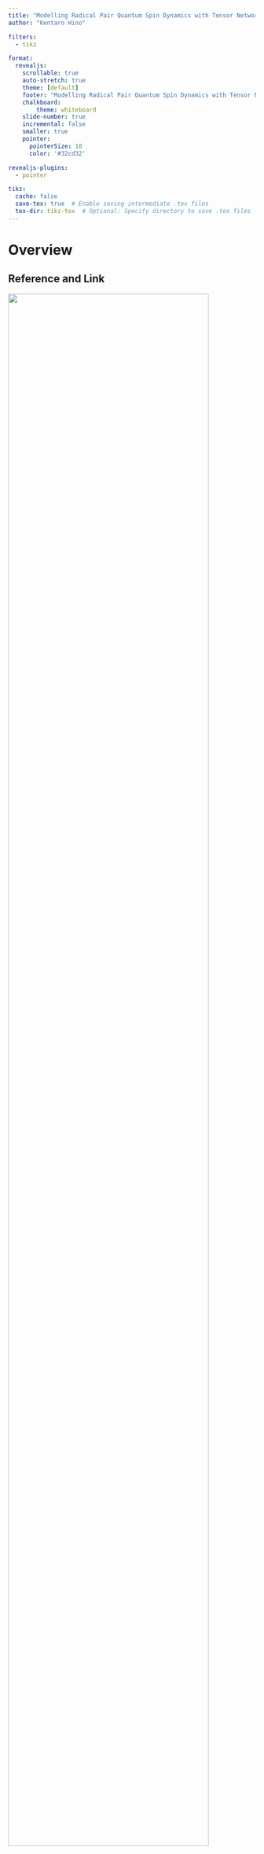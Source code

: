 ```yaml
---
title: "Modelling Radical Pair Quantum Spin Dynamics with Tensor Networks"
author: "Kentaro Hino"

filters:
  - tikz

format:
  revealjs:
    scrollable: true
    auto-stretch: true
    theme: [default]
    footer: "Modelling Radical Pair Quantum Spin Dynamics with Tensor Networks"
    chalkboard:
        theme: whiteboard
    slide-number: true
    incremental: false
    smaller: true
    pointer:
      pointerSize: 18
      color: '#32cd32'

revealjs-plugins:
  - pointer

tikz:
  cache: false
  save-tex: true  # Enable saving intermediate .tex files
  tex-dir: tikz-tex  # Optional: Specify directory to save .tex files
---
```


# Overview

## Reference and Link

![](images/arxiv.png){width="90%"}

- Hino, Frantzov, Antill, & Kurashige (2025). *Introduction of modelling radical pair quantum spin dynamics with tensor networks*. arXiv:2510.22104 [quant-ph].
- <https://arxiv.org/abs/2509.22104>

## Paper at a Glance

::: {.callout-note}
## Goal
To introduce tensor-network methods for simulating the complete open quantum dynamics of radical-pair systems, including many nuclear spins.
:::

::: {.callout-tip}
## Contributions
- Three tensor-network formalisms: MPS, vectorised MPDO, and locally purified MPS.
- A detailed convergence study on a system with 18 nuclei.
- Application to anisotropic magnetosensitivity in flavin--tryptophan radical pairs.
:::

::: {.callout-important}
## Why It Matters
Provides an accurate, scalable simulation framework relevant to spin chemistry, quantum biology (e.g., avian magnetoreception), and spintronics.
:::

## Motivation: The Importance of Radical-Pair Spin Dynamics

::: {.columns}
::: {.column width="50%"}
![Quantum birds illustration (from the paper)](images/quantum-birds.svg){width="90%"}
:::

::: {.column width="50%"}
- **Quantum spin relaxation** underpins the interpretation of EPR/NMR and many excited-state phenomena.
- **Radical pairs** are key intermediates in organic semiconductors, molecular qubits, and models of avian magnetoreception.
- Realistic predictions require handling **arbitrary field orientations**, **anisotropic hyperfine couplings**, and **dissipation**.
:::
:::

## Three Key Computational Challenges

::: {.callout-note}
## 1. The Initial State
At room temperature, nuclear spins are in a highly mixed state. This necessitates ensemble averaging over all possible nuclear configurations.
:::

::: {.callout-note}
## 2. Exponential Complexity
The state space (Hilbert or Liouville) grows exponentially with the number of nuclei

$$
\text{Hilbert dim: } d_H = 2^2 \prod_{k=1}^{N}(2I_k+1), \quad
\text{Liouville dim: } d_L = d_H^2
$$
:::

::: {.callout-note}
## 3. Long-Time Dynamics
Simulating evolution on nanosecond-to-microsecond timescales requires numerically stable integrators. Often, ultrafast motions are averaged out (e.g., Redfield theory), which can miss non-Markovian effects.
:::

## Energy-level hierarchy

```.tikz
\centering
\begin{tikzpicture}[x=1cm,y=1cm,baseline]
% ----- columns (x) & rows (y) -----
\def\xElec{1.4}
\def\xVib{3.8}
\def\xRot{6.1}
\def\xSpin{8.6}

\def\ySone{3.50}
\def\yTone{2.80}
\def\ySzero{0.30}

% half-widths
\def\wElec{0.55}
\def\wVib{0.55}
\def\wRot{0.55}
\def\wSpin{0.55}

% spacings
\def\dvib{0.35}   % vibrational spacing (wide)
\def\drot{0.10}   % rotational spacing (= dvib/3)
\def\dspin{0.08}  % electron-spin spacing around center

% styles
\tikzset{lev/.style={line width=0.6pt}, dlev/.style={line width=0.6pt,dashed}}

% ----- axis -----
\draw[->,line width=0.9pt] (0,0) -- (0,4.5) node[above]{\small Energy};

% ===== S1 row =====
\draw[lev] (\xElec-\wElec,\ySone) -- (\xElec+\wElec,\ySone);
\node[above] at (\xElec,\ySone) {$S_1$};

% vib: 3 levels
\draw[lev] (\xVib-\wVib,\ySone+0*\dvib) -- (\xVib+\wVib,\ySone+0*\dvib);
\draw[lev] (\xVib-\wVib,\ySone+1*\dvib) -- (\xVib+\wVib,\ySone+1*\dvib);
\draw[lev] (\xVib-\wVib,\ySone+2*\dvib) -- (\xVib+\wVib,\ySone+2*\dvib);

% bridges S1→vib (3 lines; left at electronic right end, right at vib left end)
\draw[dlev] (\xElec+\wElec,\ySone) -- (\xVib-\wVib,\ySone+0*\dvib);
\draw[dlev] (\xElec+\wElec,\ySone) -- (\xVib-\wVib,\ySone+1*\dvib);
\draw[dlev] (\xElec+\wElec,\ySone) -- (\xVib-\wVib,\ySone+2*\dvib);

% ===== T1 row =====
\draw[lev] (\xElec-\wElec,\yTone) -- (\xElec+\wElec,\yTone);
\node[above] at (\xElec,\yTone) {$T_1$};

% vib: 2 levels (v0, v1)
\draw[lev] (\xVib-\wVib,\yTone+0*\dvib) -- (\xVib+\wVib,\yTone+0*\dvib);
\draw[lev] (\xVib-\wVib,\yTone+1*\dvib) -- (\xVib+\wVib,\yTone+1*\dvib);

% bridges T1→vib (2 lines)
\draw[dlev] (\xElec+\wElec,\yTone) -- (\xVib-\wVib,\yTone+0*\dvib);
\draw[dlev] (\xElec+\wElec,\yTone) -- (\xVib-\wVib,\yTone+1*\dvib);

% rot (centered at v0): r=-1,0,+1
\draw[lev] (\xRot-\wRot,\yTone-1*\drot) -- (\xRot+\wRot,\yTone-1*\drot);
\draw[lev] (\xRot-\wRot,\yTone+0*\drot) -- (\xRot+\wRot,\yTone+0*\drot); % r=0
\draw[lev] (\xRot-\wRot,\yTone+1*\drot) -- (\xRot+\wRot,\yTone+1*\drot);

% bridges |T1,v0>→rot (3 lines)
\draw[dlev] (\xVib+\wVib,\yTone+0*\dvib) -- (\xRot-\wRot,\yTone-1*\drot);
\draw[dlev] (\xVib+\wVib,\yTone+0*\dvib) -- (\xRot-\wRot,\yTone+0*\drot);
\draw[dlev] (\xVib+\wVib,\yTone+0*\dvib) -- (\xRot-\wRot,\yTone+1*\drot);

% electron-spin (ONLY for T; centered at |T1,v0,r=0>)
\draw[lev] (\xSpin-\wSpin,\yTone-1*\dspin) -- (\xSpin+\wSpin,\yTone-1*\dspin);
\draw[lev] (\xSpin-\wSpin,\yTone+0*\dspin) -- (\xSpin+\wSpin,\yTone+0*\dspin); % ms=0 (center)
\draw[lev] (\xSpin-\wSpin,\yTone+1*\dspin) -- (\xSpin+\wSpin,\yTone+1*\dspin);

% bridge rot (r=0) → spin (ms=0)
\draw[dlev] (\xRot+\wRot,\yTone+0*\drot) -- (\xSpin-\wSpin,\yTone-1*\dspin);
\draw[dlev] (\xRot+\wRot,\yTone+0*\drot) -- (\xSpin-\wSpin,\yTone+0*\dspin);
\draw[dlev] (\xRot+\wRot,\yTone+0*\drot) -- (\xSpin-\wSpin,\yTone+1*\dspin);

% ===== S0 row =====
\draw[lev] (\xElec-\wElec,\ySzero) -- (\xElec+\wElec,\ySzero);
\node[above] at (\xElec,\ySzero) {$S_0$};

% vib: 4 levels (v0..v3)
\draw[lev] (\xVib-\wVib,\ySzero+0*\dvib) -- (\xVib+\wVib,\ySzero+0*\dvib);
\draw[lev] (\xVib-\wVib,\ySzero+1*\dvib) -- (\xVib+\wVib,\ySzero+1*\dvib);
\draw[lev] (\xVib-\wVib,\ySzero+2*\dvib) -- (\xVib+\wVib,\ySzero+2*\dvib);
\draw[lev] (\xVib-\wVib,\ySzero+3*\dvib) -- (\xVib+\wVib,\ySzero+3*\dvib);

% bridges S0→vib (4 lines)
\draw[dlev] (\xElec+\wElec,\ySzero) -- (\xVib-\wVib,\ySzero+0*\dvib);
\draw[dlev] (\xElec+\wElec,\ySzero) -- (\xVib-\wVib,\ySzero+1*\dvib);
\draw[dlev] (\xElec+\wElec,\ySzero) -- (\xVib-\wVib,\ySzero+2*\dvib);
\draw[dlev] (\xElec+\wElec,\ySzero) -- (\xVib-\wVib,\ySzero+3*\dvib);

% rot clusters at S0 for v=0 and v=1 (each: r=-1,0,+1)
% v=0 center
\draw[lev] (\xRot-\wRot,\ySzero-1*\drot) -- (\xRot+\wRot,\ySzero-1*\drot);
\draw[lev] (\xRot-\wRot,\ySzero+0*\drot) -- (\xRot+\wRot,\ySzero+0*\drot);
\draw[lev] (\xRot-\wRot,\ySzero+1*\drot) -- (\xRot+\wRot,\ySzero+1*\drot);
% v=1 center
\draw[lev] (\xRot-\wRot,\ySzero+1*\dvib-1*\drot) -- (\xRot+\wRot,\ySzero+1*\dvib-1*\drot);
\draw[lev] (\xRot-\wRot,\ySzero+1*\dvib+0*\drot) -- (\xRot+\wRot,\ySzero+1*\dvib+0*\drot);
\draw[lev] (\xRot-\wRot,\ySzero+1*\dvib+1*\drot) -- (\xRot+\wRot,\ySzero+1*\dvib+1*\drot);

% bridges from |S0,v0> and |S0,v1> only (6 lines total)
\draw[dlev] (\xVib+\wVib,\ySzero+0*\dvib) -- (\xRot-\wRot,\ySzero-1*\drot);
\draw[dlev] (\xVib+\wVib,\ySzero+0*\dvib) -- (\xRot-\wRot,\ySzero+0*\drot);
\draw[dlev] (\xVib+\wVib,\ySzero+0*\dvib) -- (\xRot-\wRot,\ySzero+1*\drot);
\draw[dlev] (\xVib+\wVib,\ySzero+1*\dvib) -- (\xRot-\wRot,\ySzero+1*\dvib-1*\drot);
\draw[dlev] (\xVib+\wVib,\ySzero+1*\dvib) -- (\xRot-\wRot,\ySzero+1*\dvib+0*\drot);
\draw[dlev] (\xVib+\wVib,\ySzero+1*\dvib) -- (\xRot-\wRot,\ySzero+1*\dvib+1*\drot);

% ----- category labels (restored) -----
\node[align=center,font=\scriptsize] at (\xElec,0.0) {Electronic levels};
\node[align=center,font=\scriptsize] at (\xVib,0.0) {Vibrational levels};
\node[align=center,font=\scriptsize] at (\xRot,0.0) {Rotational levels};
\node[align=center,font=\scriptsize] at (\xSpin,0.0) {Electron-spin levels};
\end{tikzpicture}
```


- **Electronic Levels:** $\sim 8000~\mathrm{cm}^{-1}$ ($\sim 1~\mathrm{eV}$) $\rightarrow$ Visible absorption
- **Vibrational Levels:** $\sim 3000~\mathrm{cm}^{-1}$ $\rightarrow$ Femtosecond dynamics
- **Rotational Levels:** $0.1-10~\mathrm{cm}^{-1}$ $\rightarrow$ Picosecond dynamics
- **Electron Spin Splittings:** $10^{-4} - 1~\mathrm{cm}^{-1}$ $\rightarrow$ MHz--GHz dynamics

# Radical Pair Basics & Hamiltonian

## The Radical Pair Formation Process

1. **Photoexcitation:** Acceptor A absorbs photon to form excited state $A^\ast$.
2. **Charge Transfer:** Electron moves from donor D to $A^\ast$, forming radical pair $D^{\bullet+}|A^{\bullet-}$ in singlet state $|S\rangle$.
3. **Intra-pair Interactions:** Unpaired electrons interact through exchange ($J$) and dipolar ($\mathbf{D}$) couplings.
4. **Hyperfine Coupling:** Electron spins couple to nuclear spins via tensors ($\mathbf{A}_{i,j}$), enabling singlet-triplet conversion.
5. **Zeeman Effect:** External field $\mathbf{B}$ sets precession axes and affects spin-selective reaction yields.

```.tikz
\usetikzlibrary{arrows.meta,decorations.pathmorphing}
\begin{tikzpicture}
  \node (ph) at (0,1) {$h\nu$};
  \node (D0) at (1,0) {Donor D};
  \node (A0) at (1,2) {Acceptor A};
  \draw[
  decorate,
  decoration={snake, amplitude=1.6pt, segment length=7pt},
  -{Stealth[length=3pt]}
  ] (ph) -- (A0);
  \draw[-,thick] (D0) -- (A0);
  \draw[->, thick] (2,1) -- (3,1);
  \node (D1) at (4,0) {D};
  \node (A1) at (4,2) {A$^\ast$};
  \draw[-,thick] (D1) -- (A1);
  \draw[->, line width=1.2pt, bend left=24, shorten >=1.5pt, shorten <=1.5pt]
  (D1) to node[midway, above=1pt, inner sep=1pt, fill=white] {$e^-$} (A1);
  \node (D2) at (7,0) {$D^{\bullet+}$};
  \node (A2) at (7,2) {$A^{\bullet-}$};
  \draw[-,thick] (D2) -- (A2);
  \draw[->, thick] (5,1) -- (6,1);
\end{tikzpicture}
```

## The Singlet--Triplet (ST) Basis

::: {.callout-note}
## From Zeeman to ST Basis
$$
\begin{align*}
|S\rangle   & = \tfrac{1}{\sqrt{2}}\big(|\uparrow\downarrow\rangle-|\downarrow\uparrow\rangle\big), \\
|T_{+}\rangle &=|\uparrow\uparrow\rangle, \\
|T_0\rangle & = \tfrac{1}{\sqrt{2}}\big(|\uparrow\downarrow\rangle+|\downarrow\uparrow\rangle\big), \\
|T_{-}\rangle &=|\downarrow\downarrow\rangle.
\end{align*}
$$
:::

::: {.callout-note}
## $\mathbf{S}_1 \cdot \mathbf{S}_2$ Operator and Projectors
The operator $\hat{\mathbf{S}}_1 \cdot \hat{\mathbf{S}}_2 = \tfrac{1}{2}(\hat{\mathbf{S}}^2-\hat{\mathbf{S}}_1^2-\hat{\mathbf{S}}_2^2)$ yields eigenvalues of $-\frac{3}{4}$ for the singlet state and $+\frac{1}{4}$ for triplet states (with $\hbar=1$). This allows us to define the projection operators:

$$
\begin{align*}
\hat{P}_S & = |S\rangle\langle S| = \tfrac{1}{4}\mathbb{1} - \hat{\mathbf{S}}_1 \cdot \hat{\mathbf{S}}_2, \\
\hat{P}_T & = \mathbb{1} - \hat{P}_S = \tfrac{3}{4}\mathbb{1} + \hat{\mathbf{S}}_1 \cdot \hat{\mathbf{S}}_2.
\end{align*}
$$
:::

## The Radical Pair Hamiltonian

$$
\hat{H}_{\text{total}} = \underbrace{\hat{H}_{\text{Z}}}_{\text{Zeeman}} + \underbrace{\hat{H}_{\text{H}}}_{\text{Hyperfine}} + \underbrace{\hat{H}_{\text{J}}}_{\text{Exchange}} + \underbrace{\hat{H}_{\text{D}}}_{\text{Dipolar}} + \underbrace{\hat{H}_{\text{K}}}_{\text{Reaction}}
$$

$$
\begin{align*}
\hat{H}_{\text{Z}} & = -\gamma_e \mathbf{B}^{\top} \cdot \sum_{i=1}^{2}\hat{\mathbf{S}}_i - \sum_{i=1}^{2}\sum_{j=1}^{N_i}\gamma^{(n)}_{i,j} \mathbf{B}^{\top} \cdot \hat{\mathbf{I}}_{i,j}, \\
\hat{H}_{\text{H}} & = \sum_{i=1}^{2}\sum_{j=1}^{N_i}\hat{\mathbf{S}}_i^{\top} \cdot \mathbf{A}_{i,j} \cdot \hat{\mathbf{I}}_{i,j}, \\
\hat{H}_{\text{J}} & = -2J \hat{\mathbf{S}}_1^{\top} \cdot \hat{\mathbf{S}}_2, \\
\hat{H}_{\text{D}} & = \hat{\mathbf{S}}_1^{\top} \cdot \mathbf{D} \cdot \hat{\mathbf{S}}_2, \\
\hat{H}_{\text{K}} & = -\tfrac{i}{2}\big(k_S \hat{P}_S + k_T \hat{P}_T\big). \quad\text{(Haberkorn Model)}
\end{align*}
$$

- $\hat{\mathbf{S}}_i = [\hat{S}_i^x, \hat{S}_i^y, \hat{S}_i^z]$: spin of electron $i$; $\hat{\mathbf{I}}_{i,j} = [\hat{I}_{i,j}^x, \hat{I}_{i,j}^y, \hat{I}_{i,j}^z]$: spin of $j$-th nucleus coupled to electron $i$.
- $\mathbf{A}_{i,j}$: hyperfine tensor; $\mathbf{D}$: dipolar tensor; $J$: exchange coupling
- $k_S, k_T$: spin-selective reaction rates.

## Gyromagnetic Ratios & Spin Quantum Numbers

| **Species** | **Spin ($I$ or $S$)** | **$\boldsymbol{\gamma}$ [rad s$^{-1}$ T$^{-1}$]** | **Notes** |
|-------------|----------------------|---------------------------------------------------|-----------|
| Electron $e^-$ | $S=1/2$ | $-1.76 \times 10^{11}$ | negative sign |
| $^{1}\mathrm{H}$ | $I=1/2$ | $2.68 \times 10^8$ | Proton |
| $^{14}\mathrm{N}$ | $I=1$ | $1.93 \times 10^7$ | Three levels ($2I+1=3$) |
| $^{13}\mathrm{C}$ | $I=1/2$ | $6.73 \times 10^7$ | ($^{12}\mathrm{C}$ is spin-0) |

- The electron gyromagnetic ratio $\gamma_e$ is $\sim$1000 times larger than that of nuclei.
- Nuclear-nuclear spin interactions are negligible on the microsecond timescale.
- The Earth's magnetic field ($\sim 0.05~\mathrm{mT}$) induces a tiny electronic Zeeman splitting ($\sim 70~\mu\text{K}$).
- EPR experiments are typically conducted at much higher fields ($\sim 1~\mathrm{T}$).

## Electron--Electron Coupling: $\mathbf{C} = \mathbf{D} - 2J\mathbb{1}$

The total spin-spin interaction can be written as:

$$
\hat{H}_{\text{SS}} = \hat{\mathbf{S}}_1^{\top} \mathbf{C} \hat{\mathbf{S}}_2 = \hat{\mathbf{S}}_1^{\top} \mathbf{D} \hat{\mathbf{S}}_2 - 2J \hat{\mathbf{S}}_1 \cdot \hat{\mathbf{S}}_2
$$

::: {.callout-note}
## Physical Meaning
- **Exchange ($J$):** Arises from the exchange integral. It determines the singlet-triplet energy gap, $\Delta E_{ST}=2J$. It typically decays exponentially with inter-radical distance: $J(r) \approx J_0 e^{-r/a}$.
- **Dipolar Tensor ($\mathbf{D}$):** A through-space magnetic dipole-dipole interaction. It lifts the degeneracy of the triplet sublevels (zero-field splitting). In the point-dipole approximation:
  $$
  \mathbf{D} = \frac{\mu_0}{4\pi} \frac{(\gamma_e\hbar)^2}{r^3} \big(\mathbb{1} - 3\hat{\mathbf{r}}\hat{\mathbf{r}}^{\top}\big)
  $$
  $|\mathbf{D}|$ decays as $r^{-3}$, dominating over $J$ at long range.
:::

## The Magnetic Field Effect (MFE)

![](images/rp.svg){width="55%"}

- Hyperfine-driven $S \leftrightarrow T$ interconversion is modulated by the external field $\mathbf{B}$ (both its magnitude and orientation).
- Since recombination rates are spin-dependent (e.g., the singlet state recombines faster), the overall product yield becomes sensitive to the magnetic field.
  $$
  \Phi_S(\mathbf{B}) = k_S \int_{0}^{\infty} dt\, \mathrm{Tr}\big[\rho(t;\mathbf{B})\,\hat{P}_S\big].
  $$

## The Liouville-von Neumann Equation

::: {.callout-note}
## The Density Operator (Statistical Mixture of Nuclear Spin States)
$$
\rho = \sum_{p} w_p |\psi_p\rangle\langle\psi_p|, \quad \text{with } w_p \ge 0, \sum_p w_p = 1.
$$

For a pure state, $\rho=|\psi\rangle\langle\psi|$ (single wavefunction).
:::

::: {.callout-note}
## Equation of Motion
From the Schrödinger equation, $i\hbar \frac{d}{dt}|\psi\rangle = H |\psi\rangle$, we can derive the equation of motion for the density operator:

$$
\frac{d\rho}{dt} = -\frac{i}{\hbar}[H, \rho]
$$

The solution, $\rho(t) = U(t)\rho(0)U^\dagger(t)$, represents a completely positive and trace-preserving (CPTP) map, ensuring the physicality of the density operator at all times.
:::

## Efficient Computation via Liouville-Space Vectorisation

Start with the full Liouville-von Neumann equation including reaction terms:

$$
\dot{\rho} = -i[H,\rho] - \frac{k_S}{2}\{P_S,\rho\} - \frac{k_T}{2}\{P_T,\rho\}.
$$

**Vectorisation** reshapes operators into vectors in a "doubled" state space:

$$
\rho \mapsto |\rho\rangle\rangle \in \mathcal{H} \otimes \mathcal{H}, \quad \text{where } \mathrm{vec}(A\rho B)=(B^{\top} \otimes A)|\rho\rangle\rangle.
$$

The equation of motion becomes a linear differential equation:

$$
i\,\partial_t |\rho\rangle\rangle = \hat{\hat{L}}_0 |\rho\rangle\rangle, \quad \text{with }
\hat{\hat{L}}_0 = \mathbb{1} \otimes H - H^{\top} \otimes \mathbb{1} - \frac{i}{2}\sum_{A=S,T} (P_A \otimes \mathbb{1} + \mathbb{1} \otimes P_A^{\top}).
$$

## The Room-Temperature Initial State

Nuclear Zeeman energies are far smaller than $k_B T$, so all nuclear spin states are almost equally populated.

$$
e^{-\beta H_{\text{nuc}}} \approx \mathbb{1}_{\text{nuc}} \implies \boxed{ \rho_0 \approx P_S \otimes \frac{\mathbb{1}_{\text{nuc}}}{Z_{\text{nuc}}} }, \quad Z_{\text{nuc}}=\prod_k (2I_k+1).
$$

This corresponds to an incoherent average over all nuclear product states:

$$
\rho_0 = \frac{1}{Z_{\text{nuc}}}\sum_{\mathbf{m}} \big(P_S \otimes |\mathbf{m}\rangle\langle\mathbf{m}|\big), \quad |\mathbf{m}\rangle=\bigotimes_k |m_k\rangle.
$$

::: {.callout-tip}
## An Alternative: Stochastic Schrödinger Equation (SSE)
1. Uniformly sample an ensemble of initial nuclear states $\{|\mathbf{m}_p\rangle\}_{p=1}^{N_{\text{traj}}}$.
2. For each sample, propagate a wavefunction with an effective Hamiltonian: $i\partial_t|\Psi_p\rangle = H_{\text{eff}}|\Psi_p\rangle$, where $|\Psi_p(0)\rangle=|S\rangle\otimes|\mathbf{m}_p\rangle$.
3. Average the results to estimate observables: $\langle P_S(t)\rangle \approx \frac{1}{N_{\text{traj}}}\sum_p \langle\Psi_p(t)|P_S|\Psi_p(t)\rangle$.
:::

## Evaluating $\langle P_S(t)\rangle$ via spin coherent states

$$
\langle P_S(t)\rangle \;=\; \mathrm{Tr}\!\left[P_S\,\rho(t)\right],\quad
\rho(t)=U(t)\rho(0)U^\dagger(t).
$$

The spin coherent states
$|\Omega_k\rangle = |\theta_k, \phi_k\rangle =  (1+|\zeta_k|^2)^{-I_k} e^{\zeta_k \hat{I}_{-}} |m_z=I_k\rangle$,
where $\zeta_k = e^{i \phi_k} \tan(\theta_k/2)$, obey the resolution of identity:

$$
\bigotimes_{k=1}^{N_{\rm nuc}}\!\mathbb{1}_k \;=\;
\bigotimes_{k=1}^{N_{\rm nuc}}
\frac{2I_k+1}{4\pi}
\int_0^{2\pi} d\phi_k \int_0^{\pi} d\theta_k \sin(\theta_k)
|\Omega_k\rangle\!\langle\Omega_k|.
$$

At room temperature one often has $\rho(0)\propto P_S\otimes \mathbb{1}_{\rm nuc}$, giving

$$
\langle P_S(t)\rangle \;=\; \int \! d\boldsymbol{\Omega}\; p(\boldsymbol{\Omega})\;
\langle S, \boldsymbol{\Omega} | U^\dagger(t) P_S U(t) | S, \boldsymbol{\Omega} \rangle.
$$

::: {.callout-note}
Spin coherent state basis $|\boldsymbol{\Omega}\rangle$ converges faster than the product basis $|\mathbf{m}\rangle$ in the stochastic Schrödinger equation.
:::

# Tensor network methods

## Low-Rank Approximation via SVD

::: {.callout-note}
## Best Rank-$r$ Approximation
For any matrix $X$, the singular value decomposition (SVD) is $X = U\Sigma V^\dagger$. The best rank-$r$ approximation to $X$ is found by keeping only the $r$ largest singular values:

$$
X_r = \sum_{i=1}^{r} \sigma_i \mathbf{u}_i \mathbf{v}_i^\dagger \quad (r < \mathrm{rank}(X))
$$

This truncation minimises the Frobenius norm of the error on the low-rank manifold $\mathcal{M}_r=\{Y:\,\mathrm{rank}(Y)\le r\}$:

$$
X_r = \arg\min_{Y \in \mathcal{M}_r} \| X - Y \|_F
$$
:::

::: {.callout-note}
## Physical Intuition
The largest singular values capture the main features of the matrix. Discarding small ones compresses the data, as in image compression and tensor networks.
:::

## SVD as Image Compression

![](images/svd_comparison.png){width="90%"}

## Diagrammatic Tensor Notation

We can represent tensors graphically to make complex contractions intuitive.

- A **node** represents a tensor.
- A **leg** (or edge) represents an index.
- **Connecting** legs implies summation over the shared index (contraction).

```.tikz
\begin{tikzpicture}[
    scale=0.9, every node/.style={scale=0.9},
    tensor/.style={draw,fill=blue!20,rounded corners=2pt,minimum size=8mm},
  ]
  % Vector
  \node[tensor] (v) at (0,0) {$v$};
  \draw[-] (v.east) -- ++(0.7,0) node[right] {$i$};
  \node at (0, -1) {(a) Vector $v_i$};

  % Matrix
  \node[tensor] (M) at (4,0) {$M$};
  \draw[-] (M.west) -- ++(-0.7,0) node[left] {$i$};
  \draw[-] (M.east) -- ++(0.7,0) node[right] {$j$};
  \node at (4, -1) {(b) Matrix $M_{ij}$};

  % Matrix-Vector Product
  \node[tensor] (M2) at (8,0) {$M$};
  \node[tensor] (v2) at (9.4,0) {$v$};
  \draw[-] (M2.west) -- ++(-0.7,0) node[left] {$i$};
  \draw[-] (M2.east) -- (v2.west) node[midway,above] {$j$};
  \node at (8.7, -1) {(c) Product $\sum_j M_{ij} v_j$};
\end{tikzpicture}
```

**SVD as a Tensor Network:** A matrix (rank-2 tensor) is decomposed into a chain of three tensors.

```.tikz
\begin{tikzpicture}[
    tensor/.style={draw,fill=blue!20,rounded corners=2pt,minimum size=8mm},
  ]
  \node[tensor] (X) at (0,0) {$X$};
  \draw (X.west) -- ++(-0.7,0) node[left]{$i$};
  \draw (X.east) -- ++(0.7,0) node[right]{$j$};
  \node at (2,0) {$=$};
  \node[tensor] (U) at (4,0) {$U$};
  \node[tensor] (S) at (5.4,0) {$\Sigma$};
  \node[tensor] (V) at (6.8,0) {$V^\dagger$};
  \draw (U.west) -- ++(-0.7,0) node[left]{$i$};
  \draw (U.east) -- (S.west) node[midway,above]{$k$};
  \draw (S.east) -- (V.west) node[midway,above]{$k'$};
  \draw (V.east) -- ++(0.7,0) node[right]{$j$};
\end{tikzpicture}
```

## Matrix Product States (MPS)

::: {.callout-note}
## The MPS Ansatz
A many-body quantum state can be efficiently represented by factorising its coefficient tensor into a one-dimensional chain of smaller tensors:

$$
|\Psi\rangle = \sum_{\sigma_1,\dots,\sigma_N}
A^{[1]}_{\sigma_1}
A^{[2]}_{\sigma_2}\cdots
A^{[N]}_{\sigma_N}
|\sigma_1, \dots, \sigma_N\rangle
$$
:::

```.tikz
\begin{tikzpicture}[
    core/.style={draw,fill=blue!20,rounded corners=2pt,minimum size=8mm},
    phyleg/.style={-},
    bond/.style={-},
  ]
  \node[core] (C) at (-2,0) {$C$};
  \draw[bond] (C) -- (-3,1) node[above, yshift=-1mm]{$\sigma_1$};
  \draw[bond] (C) -- (-2.5,1) node[above, yshift=-1mm]{$\sigma_2$};
  \draw[bond] (C) -- (-2.0,1) node[above, yshift=-1mm]{$\cdots$};
  \draw[bond] (C) -- (-1.5,1) node[above, yshift=-1mm]{$\sigma_N$};
  \node at (-1,0) {$\simeq$};
  \node[core] (A1) at (0,0) {$A^{[1]}$};
  \node[core] (A2) at (1.8,0) {$A^{[2]}$};
  \node at (3.0,0) {$\cdots$};
  \node[core] (AN) at (4.2,0) {$A^{[N]}$};
  \draw[bond] (A1.east) -- (A2.west) node[midway,above]{$\alpha_1$};
  \draw[bond] (A2.east) -- (2.7,0) node[midway,above]{$\alpha_2$};
  \draw[bond] (3.3,0) -- (AN.west) node[midway,above]{$\alpha_{N-1}$};
  \foreach \i/\x in {1/0,2/1.8,N/4.2}{
      \draw[phyleg] (\x,0.4) -- ++(0,0.6) node[above, yshift=-1mm] {$\sigma_\i$};
    }
\end{tikzpicture}
```

- The dimensions of the connecting "virtual" bonds, known as the **bond dimension**, control the accuracy of the approximation.
- This representation is close to exact for states with low entanglement.
- We use this for the stochastic Schrödinger approach, where each trajectory $|\Psi_p(t)\rangle$ is an MPS.

## Matrix Product Operator (MPO)

::: {.callout-note}
## MPO from sum of products of local operators (such as $S_x$)
$$
\hat{H} = \sum_{\{\sigma_k^\prime, \sigma_k\}}
\prod_{k=1}^{N} \hat{W}^{[k]}, \quad
\hat{W}^{[k]} = W_{\sigma_k^\prime, \beta_{k-1} \beta_k, \sigma_k} |\sigma_k^\prime\rangle \langle\sigma_k|
$$

The tensor elements $W_{\sigma_k^\prime, \beta_{k-1} \beta_k, \sigma_k} \in \mathbb{C}^{M_{k-1} \times d_k \times d_k\times M_k}$ are determined by bipartite graph theory [Ren et al. (JCP, 2020)].
:::

![](images/mps-mpo.svg){width="50%"}

## Matrix Product Density Operator (MPDO)

::: {.callout-note}
## Density operator on low-rank manifold
$$
\hat{\rho} = \sum_{\{\sigma_k, \sigma_k^\prime\}}
\prod_{k=1}^{N} \hat{C}^{[k]}, \quad
\hat{C}^{[k]} = C_{\sigma_k^\prime, \gamma_{k-1} \gamma_k, \sigma_k} |\sigma_k^\prime\rangle \langle\sigma_k|
$$
:::

MPDO has the same structure as MPO, but how can we propagate the density operator?

1. Vectorisation approach: approximate $\mathrm{vec}(\rho)$ as an MPS-like chain
2. Purification approach: approximate $\Psi$ which consists $\rho=\mathrm{Tr}_{\mathrm{anc}}(|\Psi\rangle\langle\Psi|)$.
3. ~~DMRG like approach: apply propagator gate $\hat{U}(t)$ to the MPDO and renormalise every time step. (infeasible)~~

## Vectorised MPDO (vMPDO)

::: {.callout-note}
## Liouville-space equation (bond dimension $\boldsymbol{\chi}$)
$$
i\frac{d}{dt}|\rho\rangle\rangle
= \hat{\hat{L}}_0 |\rho\rangle\rangle,\quad
\hat{\hat{L}}_0=\mathbb{1}\!\otimes \hat{H}-\hat{H}^{\top}\!\otimes\mathbb{1}
-\frac{i}{2}\sum_{X=S,T}\!\left(\hat{P}_X\!\otimes\!\mathbb{1}+\mathbb{1}\!\otimes\!\hat{P}_X^{\top}\right).
$$
:::

![](images/mpdo.svg){width="90%"}

## The Purification Approach (LPMPS)

::: {.callout-note}
## Physical density operator (bond dimension $\mathbf{r}$)
The physical density operator is recovered by tracing out an ancilla system:

$$
\rho_{\text{phys}}(t) = \mathrm{Tr}_{\text{anc}}\left( |\Psi_{\text{pur}}(t)\rangle\langle\Psi_{\text{pur}}(t)| \right)
$$

$$
|\Psi_{\mathrm{pur}}\rangle
=\!\!\sum_{\{\sigma_k,s_k\}}\!
\Big(\prod_{\ell=1}^{2N} A^{[\ell]}_{\xi_\ell}\Big)\,
|\xi_1,\ldots,\xi_{2N}\rangle,\quad
\xi_{2k-1}=\sigma_k,\;\xi_{2k}=s_k
$$
:::

- The total system (physical + ancilla) is represented by a single pure-state MPS.
- Time evolution is performed with the physical Hamiltonian acting only on the physical sites: $\hat{H}_{\text{total}} = \hat{H}_{\text{phys}} \otimes \mathbb{1}_{\text{anc}}$.

Refs: Verstraete et al. (PRL, 2004)

## LPMPS

![](images/lpmps.svg){width="80%"}

## Complete positivity (CP)

Let $U_{\mathrm{tot}}(t)=e^{-i(H_{\mathrm{phys}}\otimes \mathbb{1})t}$. Then

$$
\rho(t)=\mathrm{Tr}_{\mathrm{anc}}\!\left[U_{\mathrm{tot}}(t)\,
|\Psi_{\mathrm{pur}}(0)\rangle\langle\Psi_{\mathrm{pur}}(0)|\,
U_{\mathrm{tot}}^\dagger(t)\right]
=U_{\mathrm{phys}}(t)\,\rho(0)\,U_{\mathrm{phys}}^\dagger(t),
$$

which is nothing other than the time evolution of the physical density operator.

By definition, $\rho(t) = |\Psi_{\mathrm{pur}}(t)\rangle\langle\Psi_{\mathrm{pur}}(t)|$, density operator holds the semidefinite property.

```.tikz
\usetikzlibrary{positioning}
\begin{tikzpicture}[
    box/.style={draw,rounded corners=2pt,fill=black!6,inner sep=4pt},
    arrow/.style={-Latex,thick}
  ]
  \node[box] (pur) at (0,0) {$|\Psi_{\mathrm{pur}}\rangle$ in $\mathcal{H}_{\mathrm{phys}}\!\otimes\!\mathcal{H}_{\mathrm{anc}}$};
  \node[box, right=0.5cm of pur] (evo) {$U_{\mathrm{tot}}=U_{\mathrm{phys}}\!\otimes\!\mathbb{1}$ (unitary)};
  \node[box, right=0.5cm of evo] (rho) {$\rho(t)=\mathrm{Tr}_{\mathrm{anc}}(\,\cdot\,)$};
  \draw[arrow] (pur)--(evo);
  \draw[arrow] (evo)--(rho);
\end{tikzpicture}
```

::: {.callout-important}
## Key Advantage: Guaranteed Positivity
Since the resulting $\rho_{\text{phys}}(t)$ is obtained by partially tracing a pure state, it is **guaranteed to be a positive semidefinite operator** by construction, a crucial physical property that can be violated in the vMPDO approach if the bond dimension is too small.
:::

## Summary of Tensor Network Methods

| **Method** | **Stochastic MPS** | **vMPDO** | **LPMPS** |
|------------|-------------------|-----------|-----------|
| **Space** | Hilbert | Liouville | Hilbert+Ancilla |
| **State** | Ensemble of $|\Psi_p\rangle$ | $|\rho\rangle\rangle$ | Single $|\Psi_{\text{pur}}\rangle$ |
| **Linear Action** | $\hat{H}$ | $\hat{\hat{L}}$ | $H_{\mathrm{phys}}\otimes \mathbb{1}_{\mathrm{anc}}$ |
| **Bond Dim.** | $m$ | $\chi$ | $r$ |
| **Cost** | $\mathcal{O}(K N m^3)$ | $\mathcal{O}(N \chi^3)$ | $\mathcal{O}(N r^3)$ |
| **Deterministic?** | No | Yes | Yes |
| **Guaranteed Positivity?** | Yes | No | Yes |
| **Parallelisation** | Distributed Memory | Shared Memory | Shared Memory |

- **Stochastic MPS:** Requires many trajectories ($K$) but often with a smaller bond dimension ($m$) per trajectory. Excellent for parallel computing.
- **vMPDO/LPMPS:** Deterministic but require larger bond dimensions ($\chi, r$) and more memory, making them suitable for powerful single-node or shared-memory systems.

## Time Evolution via the Time-Dependent Variational Principle (TDVP)

::: {.callout-note}
## The Challenge
Applying the time evolution operator $e^{-i\hat{H}\Delta t}$ to an MPS generally increases its bond dimension. To keep the simulation tractable, we must project the evolved state back onto the low-rank MPS manifold.
:::

::: {.callout-tip}
## The TDVP Solution
TDVP provides a principled way to perform this projection. It approximates the exact time evolution by finding the optimal state within the MPS manifold at each timestep.

$$
\frac{d}{dt}|\Psi(t)\rangle = -i \mathcal{P}_{\mathcal{T}}\left( \hat{H}|\Psi(t)\rangle \right)
$$

where $\mathcal{P}_{\mathcal{T}}$ projects onto the tangent space of the MPS manifold.
:::

Refs: Haegeman et al. (PRB, 2016)

## TDVP in diagrammatic form

$$
\hat{\mathcal{P}}_{\mathcal{T}} = \sum_{j=1}^{N} \hat{\mathcal{P}}_{\mathrm{L}}^{[1:j-1]} \otimes \hat{1}_j \otimes \hat{\mathcal{P}}_{\mathrm{R}}^{[j+1:N]}
- \sum_{j=1}^{N-1} \hat{\mathcal{P}}_{\mathrm{L}}^{[1:j]} \otimes \hat{\mathcal{P}}_{\mathrm{R}}^{[j+1:N]}
$$

![](images/tdvp.svg){width="70%"}

# Benchmarking

## Benchmark System: 18 Nuclear Spins

To test the methods, we used a realistic model of a flavin-tryptophan radical pair with 18 nearby nuclear spins (Hilbert space size: 5,308,416)

::: {.callout-note}
## Key Hamiltonian Parameters
- Exchange Coupling: $J = 0.224~\mathrm{mT}$
- Dipolar Coupling: $\mathbf{D} = -0.38~\mathrm{mT} \times \mathrm{diag}(-\frac{2}{3}, -\frac{2}{3}, \frac{4}{3})$
- Reaction Rates: $k_S = k_T = 1~\mu\mathrm{s}^{-1}$
- Hyperfine Couplings: 18 isotropic values taken from literature.
:::

::: {.callout-note}
## Magnetic Fields
Simulations were run with the field aligned along the z-axis at three strengths:

- **0.05 mT:** Geomagnetic field strength.
- **0.50 mT:** A moderate field.
- **5.00 mT:** A strong field where Zeeman interaction dominates.
:::

## Semiclassical models: SW and SC (to avoid exponential complexity)

::: {.callout-note}
## Schulten--Wolynes (SW) approximation
- Nuclear spins $\mathbf{I}_{i,j}$ are treated as fixed classical vectors.
- Electrons precess in a static effective field $\mathbf{B}_{\mathrm{eff},i}=\mathbf{B}+\sum_j \mathbf{A}_{i,j}\mathbf{I}_{i,j}$.
- The size of Liouville space is $4 \times 4 = 16$.
:::

::: {.callout-note}
## Semiclassical (SC) approximation (by Manolopoulos and Hore)
- Both electronic and nuclear spins are mapped to classical vectors $\mathbf{S}_i(t) \in \mathbb{R}^3, \mathbf{I}_{i,j}(t) \in \mathbb{R}^3, \mathbf{T}(t) \in \mathbb{R}^{3 \times 3}, \mathbf{1}(t) \in \mathbb{R}$ (two electronic spins as $4 \times 4=16$ variables and $3$ variables per a nuclear spin)
:::

::: {.callout-important}
## Limitations
- No coherence between electronic spin and nuclear spin
- Requires a million of initial states for evaluation
:::

## Comparison: Quantum vs. Semiclassical

![](images/B005-SW-vs-SC-vs-m16-vs-full.svg){width="80%"}

- **Schulten-Wolynes (SW):** Fails to capture the correct dynamics.
- **Semiclassical (SC):** Captures the general decay but misses the quantum coherent oscillations.
- **MPS ($m=16$):** Accurately reproduces the full quantum mechanical result, even with a very small bond dimension.

## Bond Dimension Convergence

![Deviation $\langle P_S(t)\rangle - \langle P_S(t)\rangle_{\text{full}}$ at $|B_z|=0.05~\text{mT}$.](images/B005-deviation.svg){width="90%"}

- The required bond dimension is higher for the deterministic methods (vMPDO, LPMPS) than for each stochastic MPS trajectory.
- However, the stochastic method requires thousands of trajectories ($K=4096$) for convergence.

## Dependence on Magnetic Field Strength

![Error of different methods at a fixed, moderate bond dimension.](images/B-behaviour.svg){width="90%"}

- The accuracy of the tensor network approximation **improves significantly** at higher magnetic fields.
- **Reason:** The single-body Zeeman term becomes dominant over the many-body hyperfine and electron-electron couplings.
- This is good news for simulating typical EPR experiment ($>10~\mathrm{mT}$).

## Scalability with Number of Nuclear Spins

A simplified model $B_z = 5.0~\mathrm{mT}, J=2.5~\mathrm{mT}, a_{1j} = \frac{3.0}{N_1} \mathrm{mT}, a_{2j} = \frac{9.0}{N_2} \mathrm{mT}$ was used to test scalability up to 60 nuclei.

::: {.columns}
::: {.column width="45%"}
![Exact singlet probability.](images/N-vs-exactPs.svg){width="90%"}
:::

::: {.column width="55%"}
![LPMPS error ($\delta P_S$).](images/N-vs-deltaPs.svg){width="100%"}
:::
:::

- As more nuclei are added, the coherent oscillations are washed out, leading to smoother dynamics.
- The LPMPS method maintains excellent accuracy ($\sim$1% deviation) even as the system size grows to 60 nuclei, a regime completely inaccessible to exact methods.

## Time Scaling

![](images/time.svg){width="90%"}

- Elapsed time scales linearly with the number of nuclear spins.
- Elapsed time scales cubically with the bond dimension.

# Magnetosensitivity of Quantum Birds

## The Radical Pair Hypothesis of Avian Magnetoreception

::: {.callout-note}
## The Hypothesis
A light-activated radical pair, formed in cryptochrome proteins in a bird's retina, acts as a chemical magnetic compass.
:::

- The Earth's magnetic field affects the S-T conversion rate, changing the amount of signalling product formed.
- The bird perceives this change as a visual pattern, allowing it to "see" the magnetic field lines.
- Magnetic sensitivity of cryptochrome 4 (CRY4) from the European robin has been demonstrated experimentally (Xi et al, Nature 2021).

**YouTube:** <https://youtu.be/0SPD2r0xV8k>

## Application: Flavin--Tryptophan Radical Pair in CRY4

::: {.callout-note}
## The System
We model the FAD$^{\bullet-}$ -- TrpH$^{\bullet+}$ radical pair in avian cryptochrome, using realistic, **anisotropic** hyperfine and electron-electron couplings.
:::

![The flavin (FAD) and tryptophan (Trp) molecules involved in the radical pair.](images/chromo4.svg){width="80%"}

## Kinetic scheme of cryptochrome radical pairs (cartoon)

```.tikz
\usetikzlibrary{positioning,calc,fit,backgrounds}
\begin{tikzpicture}[
    >=Latex,
    font=\footnotesize,
    every node/.style={align=center},
    state/.style={draw, rounded corners=2pt, inner sep=2pt, fill=blue!3},
    box/.style={draw, rounded corners=3pt, inner sep=4pt, fill=green!6},
    kred/.style={text=red!75!black},
    kgrn/.style={text=green!50!black},
    lbl/.style={text=blue!60!black},
    flow/.style={-Latex, ultra thick, draw=blue!70!black},
    thinflow/.style={-Latex, semithick, draw=blue!70!black},
    back/.style={-Latex, semithick, draw=blue!70!black}
  ]

  % --- ladder on the left (Blue light excitation)
  \node[state] (fadox) at (0,0) {$\mathrm{FAD}^{\mathrm{ox}}$};
  \node[state, above=65mm of fadox] (fadstar) {$\mathrm{FAD}^{*}$};
  \node[state, below right=3mm and 10mm of fadstar] (rpa) {$\mathrm{RP}_A$};
  \node[state, below right=3mm and 10mm of rpa] (rpb) {$\mathrm{RP}_B$};

  % --- composite radical pair box behind RPC/RPD
  \node[state, fill=orange!15, inner sep=2pt, below right=4mm and 12mm of rpb] (rpc) {$\mathrm{RP}_C$};
  \node[state, fill=orange!15, inner sep=2pt, right=14mm of rpc] (rpd) {$\mathrm{RP}_D$};
  \begin{scope}[on background layer]
    \node[box, fill=green!15, fit={(rpc) (rpd)}] (compbox) {};
  \end{scope}
  \node[above=4mm of compbox] {\scriptsize Composite radical pair};

  \node[state, below=16mm of rpc] (rp2c) {$\mathrm{RP}_{2C}$};
  \node[state, below=16mm of rpd] (rp2d) {$\mathrm{RP}_{2D}$};
  \node at ($(rp2c)!0.5!(rp2d)+(0,4mm)$) {\scriptsize Stabilized\\radical pairs};
  \node[state, below=18mm of $(rp2c)!0.5!(rp2d)$, minimum width=24mm] (fadh) {$\mathrm{FADH}^\bullet$\\[-1pt]\scriptsize Potential signalling state};

  % main flow arrows (blue)
  \draw[flow] (fadox) -- node[left, lbl]{Blue light} (fadstar);
  \draw[flow] (fadstar) -- (rpa);
  \draw[flow] (rpa) -- node[above, lbl, xshift=2mm] {$\sim 10^{12}$} (rpb);
  \draw[flow] (rpb) -- node[above, lbl, xshift=2mm] {$\sim 10^{11}$} (rpc);

  % interconversion C <-> D
  \draw[thinflow] (rpc) -- ($(rpc)!0.5!(rpd)+(0,0.25)$) -- (rpd);
  \draw[thinflow] (rpd) -- ($(rpc)!0.5!(rpd)-(0,0.25)$) -- (rpc);
  \node[kred] at ($(rpc)!0.5!(rpd)+(0,0.75)$) {$k_{CD}=1.5 \times 10^{10}$};
  \node[kred] at ($(rpc)!0.5!(rpd)-(0,0.75)$) {$k_{DC}=1.3 \times 10^{10}$};

  % stabilized radical pairs RPC -> RP2C, RPD -> RP2D
  \draw[thinflow] (rpc) -- node[left, kgrn] {$k_{Cf}=5.7 \times 10^{6}$} (rp2c);
  \draw[thinflow] (rpd) -- node[right, kgrn] {$k_{Df}=10 \times 10^{6}$} (rp2d);

  % signalling state
  \draw[flow] (rp2c) -- (fadh);
  \draw[flow] (rp2d) -- (fadh);
  \draw[flow] (fadh) -- (fadox);

  % back reactions to FADox (rates k_Cr)
  \draw[thinflow] (rpc.south west) .. controls +(-1.0,-0.8) and +(0.6,1.1)
  .. node[pos=0.55, right, kred] {$k_{Cr}=17 \times 10^{6}$} (fadox.north);

\end{tikzpicture}
```

Refs: Xu et al. (Nature 2021), units are in $\mathrm{s}^{-1}$

## Modelling Electron Hopping Between Two Radical Pairs

In cryptochrome, the electron hole can hop between different tryptophan residues, creating a network of radical pairs (e.g., RP$_C$ and RP$_D$).

- We model the dynamics of two coupled radical pairs (FAD/TrpC and FAD/TrpD) sharing a common flavin.
- The hopping electron site is described by

$$
\begin{gathered}
\mathrm{span}\{|\uparrow\uparrow 0\rangle, |\uparrow\downarrow 0\rangle, |\downarrow\uparrow 0\rangle, |\downarrow\downarrow 0\rangle, |\uparrow 0 \uparrow\rangle, |\uparrow 0 \downarrow\rangle, |\downarrow 0 \uparrow\rangle, |\downarrow 0 \downarrow\rangle\} \\
= \mathrm{span}\{|T_{+}^{\mathrm{C}}\rangle, |T_0^{\mathrm{C}}\rangle, |S^{\mathrm{C}}\rangle, |T_-^{\mathrm{C}}\rangle, |T_+^{\mathrm{D}}\rangle, |T_0^{\mathrm{D}}\rangle, |S^{\mathrm{D}}\rangle, |T_-^{\mathrm{D}}\rangle\}
\end{gathered}
$$

and Lindblad master equation,

$$
\begin{gathered}
\mathcal{D}[\hat{\rho}] = \sum_{j\in\{\mathrm{C}\to\mathrm{D}, \mathrm{D}\to\mathrm{C}\}} \hat{L}_{j} \hat{\rho} \hat{L}_{j}^\dagger - \frac{1}{2} \hat{L}_{j}^\dagger \hat{L}_{j} \hat{\rho} - \frac{1}{2} \hat{\rho} \hat{L}_{j}^\dagger \hat{L}_{j} \\
\hat{L}_{\mathrm{C}\to \mathrm{D}} = \sqrt{k_{\mathrm{C}\to \mathrm{D}}} \left( |\mathrm{D}\rangle\langle\mathrm{C}|\right), \quad
\hat{L}_{\mathrm{D}\to \mathrm{C}} = \sqrt{k_{\mathrm{D}\to \mathrm{C}}} \left( |\mathrm{C}\rangle\langle\mathrm{D}|\right)
\end{gathered}
$$

::: {.callout-note}
## Vectorised form
Use $\mathrm{vec}(A\rho B)=(B^\top\!\otimes A)|\rho\rangle\rangle$ to build $\hat{\hat{L}}$ and evolve as MPS.
:::

## Hamiltonian parameters

**Hamiltonian parameters:**

- $J$: exchange coupling taken from experiment by Gravell et al. (JACS, 2025).
  - $J_{C} = 0.011 ~\mathrm{mT}$
  - $J_{D} = 0.001 ~\mathrm{mT}$

- $\mathbf{D}$: dipolar tensor taken from point-dipole approximation and crystal structure
  - $\vec{r}_{C} = (9.480, -13.675, 5.388)$ Å
  - $\vec{r}_{D} = (8.980, -18.684, 4.159)$ Å

$$
\mathbf{D}_{C}-2J_{C}\mathbb{1} =
\begin{pmatrix}
-0.019 & -0.441 & -0.174 \\
-0.441 & -0.311 & 0.251  \\
-0.174 & 0.251  & -0.226
\end{pmatrix}
~\mathrm{mT}
$$

$$
\mathbf{D}_{D}-2J_{D}\mathbb{1} =
\begin{pmatrix}
0.068  & 0.221  & -0.049 \\
0.221  & -0.286 & 0.102  \\
-0.049 & 0.102  & 0.152
\end{pmatrix}
~\mathrm{mT}
$$

- $\mathbf{A}_{i,j}$: hyperfine tensor taken from electronic structure calculation by ORCA
- $|B|$: geomagnetic field strength 0.05 mT

## Singlet yield

**Definition:**

$$
\mathbf{B} = B_0 [\cos\theta \cos\phi, \cos\theta \sin\phi, \sin\theta]
$$

We set $B_0 = 0.05 ~\mathrm{mT}$ and $\phi = 0$.

$$
\Phi_S(\tau; \theta) = k_S \int_{0}^{\tau} \! dt~\mathrm{Tr}\!\left[\rho(t; \theta)\,\hat{P}_S\right].
$$

::: {.columns}
::: {.column width="49%"}
![](images/phi_ref_cutoff0.1_chi1024.svg)
:::

::: {.column width="49%"}
![](images/flavin-trpC-trpD-label.svg)
:::
:::

## Anisotropic Magnetosensitivity at 0.05 mT with limited nuclear spins

The relative change in singlet yield, $\Phi_S$, as a function of the magnetic field orientation ($\theta$).

::: {.columns}
::: {.column width="70%"}
![](images/phi_cutoff0.3_chi1024_theta_4subplots.svg)
:::

::: {.column width="30%"}
![](images/legend.svg)
:::
:::

## Anisotropic magnetosensitivity at 0.05 mT

Up to 30 nuclear spins.

::: {.columns}
::: {.column width="70%"}
![](images/phi_cutoff0.1_chi1024_theta_4subplots.svg)
:::

::: {.column width="30%"}
![](images/legend.svg)
:::
:::

::: {.callout-important}
## Observation
Time-dependence of $\Phi_S(\tau; \theta)$ changes. *only 0.06 % anisotropy*
:::

## Anisotropic Magnetosensitivity at 5.0 mT (100 $\times$ higher)

::: {.columns}
::: {.column width="70%"}
![](images/phi_cutoff0.1_chi1024_theta_4subplots_B5.0.svg)
:::

::: {.column width="30%"}
![](images/legend.svg)
:::
:::

::: {.callout-important}
## Observation
- The anisotropy is now much larger ($\sim 5\%$).
- The orientation is **completely different** from low-field case.
:::

# Conclusion & Outlook

## Conclusion & Outlook

::: {.callout-tip}
## What We Achieved
- introduced and benchmarked three tensor-network formalisms (MPS, vMPDO, LPMPS) for simulating radical-pair systems.
- enabled simulations with 30--60 nuclei.
- reproduced the anisotropic magnetosensitivity of the cryptochrome radical pair, showing distinct behaviours at low and high fields.
:::

::: {.callout-note}
## Limitations and Next Steps
- **Longer timescales ($> 1~\mu\mathrm{s}$):** Entanglement growth remains a challenge, requiring larger bond dimensions or new techniques.
- **Towards realism:**
  - Incorporate more accurate parameters from *ab initio* calculations ($J, \mathbf{D}, \mathbf{A}_{i,j}$).
  - Couple spin dynamics to molecular motion from MD simulations.
  - Include other relaxation mechanisms (e.g., Redfield theory).
  - Model the full multi-radical hopping network.
:::

